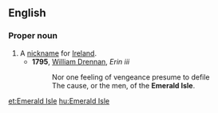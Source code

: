 ==English==
===Proper noun===
{{en-proper noun|head=[[emerald|Emerald]] [[isle|Isle]]}}

# A [[nickname]] for [[Ireland]].
#* '''1795''', [[w:William Drennan|William Drennan]], ''Erin iii''
#*: Nor one feeling of vengeance presume to defile
#*: The cause, or the men, of the '''Emerald Isle'''.

[[et:Emerald Isle]]
[[hu:Emerald Isle]]